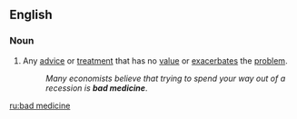 ==English==

===Noun===
{{en-noun|head=[[bad]] [[medicine]]|-}}

# {{lb|en|figuratively}} Any [[advice]] or [[treatment]] that has no [[value]] or [[exacerbates]] the [[problem]].
#: ''Many economists believe that trying to spend your way out of a recession is '''bad medicine'''''.

[[ru:bad medicine]]